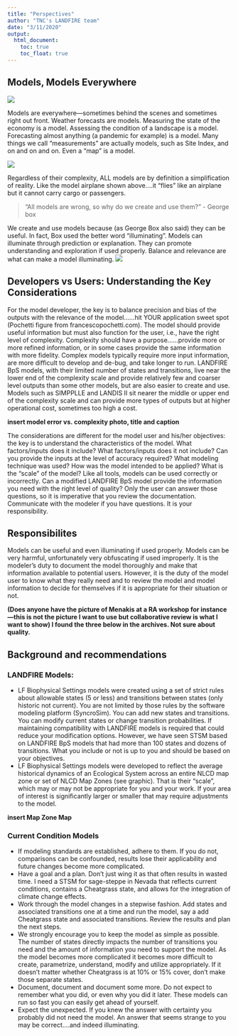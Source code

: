 ```yaml
---
title: "Perspectives"
author: "TNC's LANDFIRE team"
date: "3/11/2020"
output:
  html_document:
    toc: true
    toc_float: true
---
```



## Models, Models Everywhere

![](images/models.png)

Models are everywhere—sometimes behind the scenes and sometimes right out front.  Weather forecasts are models. Measuring the state of the economy is a model. Assessing the condition of a landscape is a model.  Forecasting almost anything (a pandemic for example) is a model. Many things we call “measurements” are actually models, such as Site Index, and on and on and on. Even a “map” is a model.

![](images/model-simple-vs-complex1.jpg)

Regardless of their complexity, ALL models are by definition a simplification of reality. Like the model airplane shown above….it “flies” like an airplane but it cannot carry cargo or passengers.

>"All models are wrong, so why do we create and use them?" - George box

We create and use models because (as George Box also said) they can be useful. In fact, Box used the better word “illuminating”. Models can illuminate through prediction or explanation. They can promote understanding and exploration if used properly. Balance and relevance are what can make a model illuminating.
![](images/balance-relevance.jpg)

## Developers vs Users: Understanding the Key Considerations

For the model developer, the key is to balance precision and bias of the outputs with the relevance of the model……hit YOUR application sweet spot (Pochetti figure from francescopochetti.com). The model should provide useful information but must also function for the user, i.e., have the right level of complexity. Complexity should have a purpose……provide more or more refined information, or in some cases provide the same information with more fidelity. Complex models typically require more input information, are more difficult to develop and de-bug, and take longer to run. LANDFIRE BpS models, with their limited number of states and transitions, live near the lower end of the complexity scale and provide relatively few and coarser level outputs than some other models, but are also easier to create and use. Models such as SIMPPLLE and LANDIS II sit nearer the middle or upper end of the complexity scale and can provide more types of outputs but at higher operational cost, sometimes too high a cost.

**insert model error vs. complexity photo, title and caption**

The considerations are different for the model user and his/her objectives: the key is to understand the characteristics of the model. What factors/inputs does it include? What factors/inputs does it not include? Can you provide the inputs at the level of accuracy required? What modeling technique was used? How was the model intended to be applied? What is the “scale” of the model? Like all tools, models can be used correctly or incorrectly. Can a modified LANDFIRE BpS model provide the information you need with the right level of quality? Only the user can answer those questions, so it is imperative that you review the documentation. Communicate with the modeler if you have questions. It is your responsibility.

## Responsibilites

Models can be useful and even illuminating if used properly. Models can be very harmful, unfortunately very obfuscating if used improperly. It is the modeler’s duty to document the model thoroughly and make that information available to potential users. However, it is the duty of the model user to know what they really need and to review the model and model information to decide for themselves if it is appropriate for their situation or not.

**(Does anyone have the picture of Menakis at a RA workshop for instance—this is not the picture I want to use but collaborative review is what I want to show) I found the three below in the archives. Not sure about quality.**


## Background and recommendations

### LANDFIRE Models:

* LF Biophysical Settings models were created using a set of strict rules about allowable states (5 or less) and transitions between states (only historic not current). You are not limited by those rules by the software modeling platform (SyncroSim). You can add new states and transitions. You can modify current states or change transition probabilities. If maintaining compatibility with LANDFIRE models is required that could reduce your modification options. However, we have seen STSM based on LANDFIRE BpS models that had more than 100 states and dozens of transitions. What you include or not is up to you and should be based on your objectives.
* LF Biophysical Settings models were developed to reflect the average historical dynamics of an Ecological System across an entire NLCD map zone or set of NLCD Map Zones (see graphic). That is their “scale”, which may or may not be appropriate for you and your work. If your area of interest is significantly larger or smaller that may require adjustments to the model.

**insert Map Zone Map**

### Current Condition Models

* If modeling standards are established, adhere to them. If you do not, comparisons can be confounded, results lose their applicability and future changes become more complicated.
* Have a goal and a plan. Don’t just wing it as that often results in wasted time. I need a STSM for sage-steppe in Nevada that reflects current conditions, contains a Cheatgrass state, and allows for the integration of climate change effects.
* Work through the model changes in a stepwise fashion. Add states and associated transitions one at a time and run the model, say a add Cheatgrass state and associated transitions. Review the results and plan the next steps.
*	We strongly encourage you to keep the model as simple as possible. The number of states directly impacts the number of transitions you need and the amount of information you need to support the model. As the model becomes more complicated it becomes more difficult to create, parametrize, understand, modify and utilize appropriately. If it doesn’t matter whether Cheatgrass is at 10% or 15% cover, don’t make those separate states. 
* Document, document and document some more. Do not expect to remember what you did, or even why you did it later. These models can run so fast you can easily get ahead of yourself.
* Expect the unexpected. If you knew the answer with certainty you probably did not need the model. An answer that seems strange to you may be correct….and indeed illuminating.






